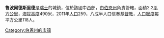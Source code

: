 '''魯波爾德斯里德'''是[[瑞士|瑞士]]的城鎮，位於該國中西部，由[[伯恩州|伯恩州]]負責管轄，面積2.2[[平方千米|平方公里]]，[[海拔高度|海拔高度]]490米，2011年[[人口|人口]]259，八成半人口信奉[[基督教|基督教]]，[[人口密度|人口密度]]每平方公里118人。

{{Switzerland-geo-stub}}
[[Category:伯恩州的市镇|Category:伯恩州的市镇]]